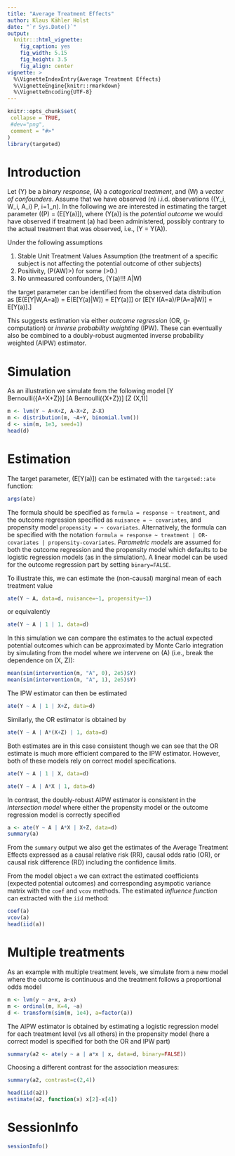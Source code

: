 ```yaml
---
title: "Average Treatment Effects"
author: Klaus Kähler Holst
date: "`r Sys.Date()`"
output:
  knitr:::html_vignette:
    fig_caption: yes
    fig_width: 5.15
    fig_height: 3.5
    fig_align: center
vignette: >
  %\VignetteIndexEntry{Average Treatment Effects}
  %\VignetteEngine{knitr::rmarkdown}
  %\VignetteEncoding{UTF-8}
---
```


```r
knitr::opts_chunk$set(
 collapse = TRUE,
 #dev="png",
 comment = "#>"
)
library(targeted)
```

Introduction
============

Let \(Y\) be a *binary response*, \(A\) a *categorical treatment*, and \(W\) a
*vector of confounders*. Assume that we have observed \(n\) i.i.d. observations
\((Y_i, W_i, A_i) \sim P, i=1,\ldots,n\).
In the following we are interested in estimating the target parameter \(\psi(P) = (E[Y(a)]\), where \(Y(a)\) is the *potential outcome* we would have observed if treatment \(a\) had been administered, possibly contrary to the actual treatment that was observed, i.e., \(Y = Y(A)\).

<!-- ```{r plotdag, echo=FALSE, fig.cap="DAG for the statistical model"} -->
<!-- par(mfrow=c(1, 2)) -->
<!-- m <- lvm(Y ~ A + W, A ~ W) -->
<!-- plot(m, plot.engine="Rgraphviz") -->
<!-- m <- lvm(Y ~ a + W) -->
<!-- labels(m) <- c("Y" = "Y(a)") -->
<!-- plot(m, plot.engine="Rgraphviz") -->
<!-- ``` -->

Under the following assumptions

1) Stable Unit Treatment Values Assumption (the treatment of a specific subject is not affecting the potential outcome of other subjects)
2) Positivity, \(P(A\mid W)>\epsilon\) for some \(\epsilon>0.\)
3) No unmeasured confounders, \(Y(a)\perp \!\!\! \perp A|W\)

the target parameter can be identified from the observed data distribution as
\[E(E[Y|W,A=a]) = E(E[Y(a)|W]) = E[Y(a)]\]
or
\[E[Y I(A=a)/P(A=a|W)] = E[Y(a)].\]

This suggests estimation via either *outcome regression* (OR, g-computation)
or *inverse probability weighting* (IPW). These can eventually also be combined to a doubly-robust augmented inverse probability weighted (AIPW) estimator.

Simulation
==============

As an illustration we simulate from the following model
\[Y \sim Bernoulli(\operatorname{expit}\{A+X+Z\})\]
\[A \sim Bernoulli(\operatorname{expit}\{X+Z\})\]
\[Z \sim \mathcal{N}(X,1)\]
```r
m <- lvm(Y ~ A+X+Z, A~X+Z, Z~X)
m <- distribution(m, ~A+Y, binomial.lvm())
d <- sim(m, 1e3, seed=1)
head(d)
```

<!-- ```{r plotdag, echo=FALSE, fig.cap="DAG for the simulated model."} -->
<!-- plot(m) -->
<!-- ``` -->

Estimation
==============

The target parameter, \(E[Y(a)]\) can be estimated with the `targeted::ate` function:
```r
args(ate)
```

The formula should be specified as `formula = response ~ treatment`, and the outcome regression specified as `nuisance = ~ covariates`, and propensity model `propensity = ~ covariates`. Alternatively, the formula can be specified with the notation `formula = response ~ treatment | OR-covariates | propensity-covariates`.  *Parametric models* are assumed for both the outcome regression and the propensity model which defaults to be logistic regression models (as in the simulation). A linear model can be used for the outcome regression part by setting `binary=FALSE`.

To illustrate this, we can estimate the (non-causal) marginal mean of each treatment value
```r
ate(Y ~ A, data=d, nuisance=~1, propensity=~1)
```

or equivalently
```r
ate(Y ~ A | 1 | 1, data=d)
```

In this simulation we can compare the estimates to the actual expected potential outcomes which can be approximated by Monte Carlo integration by simulating from the model where we intervene on \(A\) (i.e., break the dependence on \(X, Z\)):
```r
mean(sim(intervention(m, "A", 0), 2e5)$Y)
mean(sim(intervention(m, "A", 1), 2e5)$Y)
```


The IPW estimator can then be estimated
```r
ate(Y ~ A | 1 | X+Z, data=d)
```

Similarly, the OR estimator is obtained by
```r
ate(Y ~ A | A*(X+Z) | 1, data=d)
```

Both estimates are in this case consistent though we can see that the OR estimate is much more efficient compared to the IPW estimator. However, both of these models rely on correct model specifications.

```r
ate(Y ~ A | 1 | X, data=d)
```

```r
ate(Y ~ A | A*X | 1, data=d)
```

In contrast, the doubly-robust AIPW estimator is consistent in the *intersection model* where either the propensity model or the outcome regression model is correctly specified
```r
a <- ate(Y ~ A | A*X | X+Z, data=d)
summary(a)
```

From the `summary` output we also get the estimates of the Average Treatment Effects expressed as a causal relative risk (RR), causal odds ratio (OR), or causal risk difference (RD) including the confidence limits.


From the model object `a` we can extract the estimated coefficients (expected potential outcomes) and corresponding asympotic variance matrix with the `coef` and `vcov` methods. The estimated *influence function* can extracted with the `iid` method:
```r
coef(a)
vcov(a)
head(iid(a))
```

Multiple treatments
===================

As an example with multiple treatment levels, we simulate from a new model where the outcome is continuous and the treatment follows a proportional odds model
```r
m <- lvm(y ~ a+x, a~x)
m <- ordinal(m, K=4, ~a)
d <- transform(sim(m, 1e4), a=factor(a))
```

The AIPW estimator is obtained by estimating a logistic regression model for each treatment level (vs all others) in the propensity model (here a correct model is specified for both the OR and IPW part)
```r
summary(a2 <- ate(y ~ a | a*x | x, data=d, binary=FALSE))
```

Choosing a different contrast for the association measures:
```r
summary(a2, contrast=c(2,4))
```

```r
head(iid(a2))
estimate(a2, function(x) x[2]-x[4])
```


SessionInfo
============


```r
sessionInfo()
```
